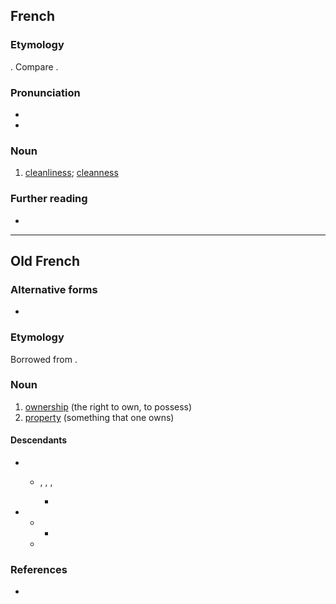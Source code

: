 ==French==

===Etymology===
{{af|fr|propre|-eté}}. Compare {{m|fr|propriété}}.

===Pronunciation===
* {{fr-IPA}}
* {{audio|fr|Fr-propreté.ogg|Audio}}

===Noun===
{{fr-noun|f}}

# [[cleanliness]]; [[cleanness]]

===Further reading===
* {{R:TLFi}}

----

==Old French==

===Alternative forms===
* {{l|fro|proprieté}}

===Etymology===
Borrowed from {{bor|fro|la|proprietas|proprietas, proprietatem}}.

===Noun===
{{fro-noun|f}} {{term-label|fro|often|Anglo-Norman}}

# [[ownership]] (the right to own, to possess)
# [[property]] (something that one owns)

====Descendants====
* {{desc|xno|propreté}}
** {{desc|enm|propertee|bor=1}}, {{l|enm|properte}}, {{l|enm|propirte}}, {{l|enm|proprete}}
*** {{desc|en|property}}
* {{desc|frm|proprieté}}
** {{desc|enm|propriete||ownership|bor=1}}
*** {{desc|en|propriety}}
** {{desc|fr|propriété}}

===References===
* {{R:Anglo-Norman On-Line Hub}}